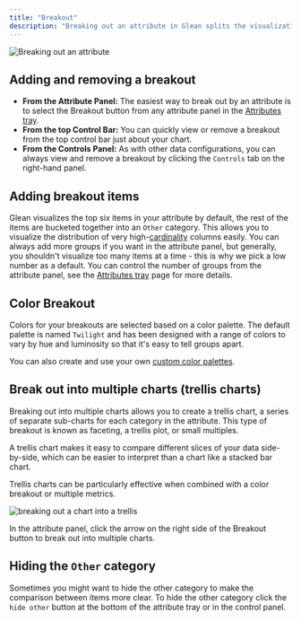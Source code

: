 ```yaml
---
title: "Breakout"
description: "Breaking out an attribute in Glean splits the visualization by the categories in that attribute. In a timeseries bar chart for example, you can map color to an attribute."
---
```


![Breaking out an attribute](/imgs/breakout4.gif)

## Adding and removing a breakout

- **From the Attribute Panel:** The easiest way to break out by an attribute is to select the Breakout button from any attribute panel in the [Attributes tray](/visualizing-data/Attributes-Tray).
- **From the top Control Bar:** You can quickly view or remove a breakout from the top control bar just about your chart.
- **From the Controls Panel:** As with other data configurations, you can always view and remove a breakout by clicking the `Controls` tab on the right-hand panel.

## Adding breakout items

Glean visualizes the top six items in your attribute by default, the rest of the items are bucketed together into an `Other` category. This allows you to visualize the distribution of very high-[cardinality](https://en.wikipedia.org/wiki/Cardinality) columns easily. You can always add more groups if you want in the attribute panel, but generally, you shouldn't visualize too many items at a time - this is why we pick a low number as a default. You can control the number of groups from the attribute panel, see the [Attributes tray](/visualizing-data/Attributes-Tray) page for more details.

## Color Breakout

Colors for your breakouts are selected based on a color palette. The default palette is named `Twilight` and has been designed with a range of colors to vary by hue and luminosity so that it's easy to tell groups apart.

You can also create and use your own [custom color palettes](/data-ops/config-schema/Color-Palette).

## Break out into multiple charts (trellis charts)

Breaking out into multiple charts allows you to create a trellis chart, a series of separate sub-charts for each category in the attribute. This type of breakout is known as faceting, a trellis plot, or small multiples.

A trellis chart makes it easy to compare different slices of your data side-by-side, which can be easier to interpret than a chart like a stacked bar chart.

Trellis charts can be particularly effective when combined with a color breakout or multiple metrics.

![breaking out a chart into a trellis](/imgs/breakout-trellis.gif)

In the attribute panel, click the arrow on the right side of the Breakout button to break out into multiple charts.

## Hiding the `Other` category

Sometimes you might want to hide the other category to make the comparison between items more clear. To hide the other category click the `hide other` button at the bottom of the attribute tray or in the control panel.
